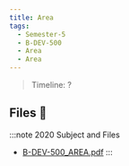 ```yaml
---
title: Area
tags:
  - Semester-5
  - B-DEV-500
  - Area
  - Area
---
```

> Timeline: ?


## Files 📂

:::note 2020 Subject and Files
- [B-DEV-500_AREA.pdf](https://github.com/Studio-17/Epitech-Subjects/raw/main/Semester-5/B-DEV-500/Area/Area/B-DEV-500_AREA.pdf)
:::

